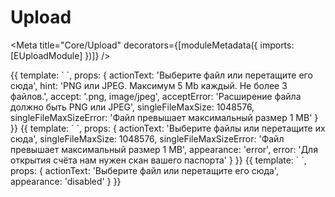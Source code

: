 

# Upload

<Meta title="Core/Upload" decorators={[moduleMetadata({ imports: [EUploadModule] })]} />

<Props of={EUpload} />

<Preview>
    <Story name="default" height="240px">
        {{
            template: `
                <e-upload
                    [actionText]="actionText"
                    [hint]="hint"
                    [singleFileMaxSize]="singleFileMaxSize"
                    [accept]="accept"
                    [acceptError]="acceptError"
                    [singleFileMaxSizeError]="singleFileMaxSizeError"
                ></e-upload>
            `,
            props: {
                actionText: 'Выберите файл или перетащите его сюда',
                hint: 'PNG или JPEG. Максимум 5 Mb каждый. Не более 3 файлов.',
                accept: '.png, image/jpeg',
                acceptError: 'Расширение файла должно быть PNG или JPEG',
                singleFileMaxSize: 1048576,
                singleFileMaxSizeError: 'Файл превышает максимальный размер 1 MB'
            }
        }}
    </Story>
</Preview>


<Preview>
    <Story name="multiple" height="240px">
        {{
            template: `
                <e-upload
                    [actionText]="actionText"
                    [singleFileMaxSize]="singleFileMaxSize"
                    [singleFileMaxSizeError]="singleFileMaxSizeError"
                    [multiple]="true"
                    [appearance]="appearance"
                    [error]="error"
                ></e-upload>
            `,
            props: {
                actionText: 'Выберите файлы или перетащите их сюда',
                singleFileMaxSize: 1048576,
                singleFileMaxSizeError: 'Файл превышает максимальный размер 1 MB',
                appearance: 'error',
                error: 'Для открытия счёта нам нужен скан вашего паспорта'
            }
        }}
    </Story>
</Preview>

<Preview>
    <Story name="disabled" height="120px">
        {{
            template: `
                <e-upload
                    [actionText]="actionText"
                    [appearance]="appearance"
                ></e-upload>
            `,
            props: {
                actionText: 'Выберите файл или перетащите его сюда',
                appearance: 'disabled'
            }
        }}
    </Story>
</Preview>
